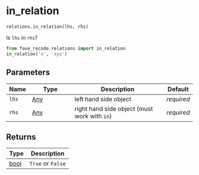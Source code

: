 # in_relation { #fave_recode.relations.in_relation }

`relations.in_relation(lhs, rhs)`

Is `lhs` in `rhs`?

```python
from fave_recode.relations import in_relation
in_relation('x', 'xyz')
```

## Parameters

| Name   | Type                | Description                                  | Default    |
|--------|---------------------|----------------------------------------------|------------|
| `lhs`  | [Any](`typing.Any`) | left hand side object                        | _required_ |
| `rhs`  | [Any](`typing.Any`) | right hand side object (must work with `in`) | _required_ |

## Returns

| Type           | Description       |
|----------------|-------------------|
| [bool](`bool`) | `True` or `False` |